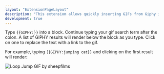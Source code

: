 ```yaml
---
layout: "ExtensionPageLayout"
description: "This extension allows quickly inserting GIFs from Giphy into Roam!"
development: true
---
```


Type `{{GIPHY:}}` into a block. Continue typing your gif search term after the colon. A list of GIPHY results will render below the block as you type. Click on one to replace the text with a link to the gif.

For example, typing `{{GIPHY:jumping cat}}` and clicking on the first result will render:

![Loop Jump GIF by sheepfilms](https://media2.giphy.com/media/gKfNj8cYeGN63bLRkF/giphy.gif?cid=d3ed119egqzsfvzi63mxlmvcs8qrd9cr5jdx40p39idxvazc&rid=giphy.gif)

